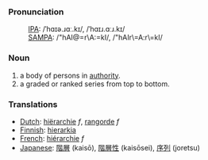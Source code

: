 ===Pronunciation===
:[[International Phonetic Alphabet|IPA]]: /ˈhɑɪə.ɹɑː.kɪ/, /ˈhɑɪɹ.ɑːɹ.kɪ/
:[[SAMPA]]: /"hAI@=r\A:=kI/, /"hAIr\=A:r\=kI/


=== Noun ===

# a body of persons in [[authority]].
# a graded or ranked series from top to bottom.

=== Translations ===
*[[Dutch]]: [[hiërarchie]] ''f'', [[rangorde]] ''f''
*[[Finnish]]: [[hierarkia]]
*[[French]]: [[hiérarchie]] ''f''
*[[Japanese]]: [[階層]] (kaisō), [[階層性]] (kaisōsei), [[序列]] (joretsu)